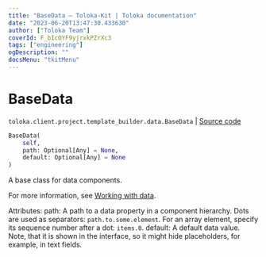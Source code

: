 ```yaml
---
title: "BaseData — Toloka-Kit | Toloka documentation"
date: "2023-06-20T13:47:30.433630"
author: ["Toloka Team"]
coverId: F_bIcOYF9yjrxkPZrXc3
tags: ["engineering"]
ogDescription: ""
docsMenu: "tkitMenu"
---
```


# BaseData

`toloka.client.project.template_builder.data.BaseData` | [Source code](https://github.com/Toloka/toloka-kit/blob/v1.2.0/src/client/project/template_builder/data.py#L29)

```python
BaseData(
    self,
    path: Optional[Any] = None,
    default: Optional[Any] = None
)
```

A base class for data components.

For more information, see [Working with data](/docs/template-builder/operations/work-with-data).

 Attributes:
    path: A path to a data property in a component hierarchy.
        Dots are used as separators: `path.to.some.element`.
        For an array element, specify its sequence number after a dot: `items.0`.
    default: A default data value.
        Note, that it is shown in the interface, so it might hide placeholders, for example, in text fields.